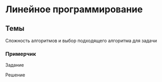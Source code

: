 # Линейное программирование {#sec-exam-linear}

::::{.content-hidden when-profile="exam"}
## Темы {#sec-exam-linear-topics}

Сложность алгоритмов и выбор подходящего алгоритма для задачи

:::{#exm-exam-linear}
### Примерчик

Задание
:::

:::{#sol-exam-linear}
Решение
:::
::::


